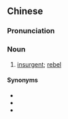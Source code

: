 {{also|叛乱者}}
==Chinese==
{{zh-forms|s=叛乱者|type=21}}

===Pronunciation===
{{zh-pron
|m=pànluànzhě
|cat=n
}}

===Noun===
{{zh-noun}}

# [[insurgent]]; [[rebel]]

====Synonyms====
* {{zh-l|反叛份子}}
* {{zh-l|起義者}}
* {{zh-l|造反者}}